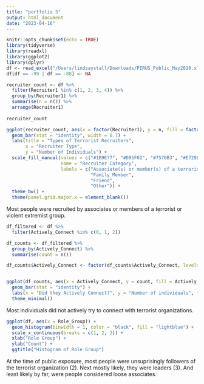 ```yaml
---
title: "portfolio 5"
output: html_document
date: "2023-04-16"
---
```


```r
knitr::opts_chunk$set(echo = TRUE)
library(tidyverse)
library(readxl)
library(ggplot2)
library(dplyr)
df <- read_excel("/Users/lindsaystall/Downloads/PIRUS_Public_May2020.xlsx")
df[df == -99 | df == -88] <- NA
```

```r
recruiter_count <- df %>%
  filter(Recruiter1 %in% c(1, 2, 3, 4)) %>%
  group_by(Recruiter1) %>%
  summarise(n = n()) %>%
  arrange(Recruiter1)
  
recruiter_count
```

```r
ggplot(recruiter_count, aes(x = factor(Recruiter1), y = n, fill = factor(Recruiter1))) +
  geom_bar(stat = "identity", width = 0.7) +
  labs(title = "Types of Terrorist Recruiters",
       x = "Recruiter Type",
       y = "Number of Individuals") +
  scale_fill_manual(values = c("#1B9E77", "#D95F02", "#7570B3", "#E7298A"),
                    name = "Recruiter Category",
                    labels = c("Associate(s) or member(s) of a terrorist or violent extremist group",
                               "Family Member",
                               "Friend",
                               "Other")) +
  theme_bw() +
  theme(panel.grid.major.x = element_blank())
```


Most people were recruited by associates or members of a terrorist or violent extremist group.

```r
df_filtered <- df %>%
  filter(Actively_Connect %in% c(0, 1, 2))

df_counts <- df_filtered %>%
  group_by(Actively_Connect) %>%
  summarise(count = n())

df_counts$Actively_Connect <- factor(df_counts$Actively_Connect, levels = c("0", "1", "2"), labels = c("No", "Yes, prior to ideologically motivated radical behaviors", "Yes, after ideologically motivated radical behaviors"))


ggplot(df_counts, aes(x = Actively_Connect, y = count, fill = Actively_Connect)) +
  geom_bar(stat = "identity") +
  labs(x = "Did they Actively Connect?", y = "Number of individuals", title = "Did Individuals Actively Connect With Terrorist Organizations") +
  theme_minimal()
```


Most individuals did not actively try to connect with terrorist organizations.

```r
ggplot(df, aes(x = Role_Group)) +
  geom_histogram(binwidth = 1, color = "black", fill = "lightblue") +
  scale_x_continuous(breaks = c(1, 2, 3)) +
  xlab("Role Group") +
  ylab("Count") +
  ggtitle("Histogram of Role Group")
```
At the time of public exposure, most people were unsuprisingly followers of the terrorist organization (2). Next mostly likely, they were leaders (3). And least likely by far, were people considered loose associates.






